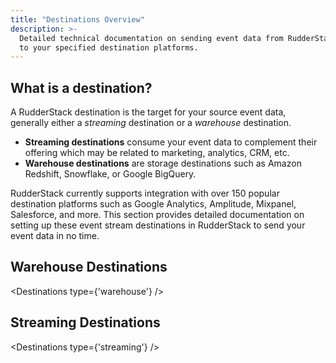 ```yaml
---
title: "Destinations Overview"
description: >-
  Detailed technical documentation on sending event data from RudderStack
  to your specified destination platforms.
---
```


## What is a destination?

A RudderStack destination is the target for your source event data, generally either a *streaming* destination or a *warehouse* destination. 

* **Streaming destinations** consume your event data to complement their offering which may be related to marketing, analytics, CRM, etc.
* **Warehouse destinations** are storage destinations such as Amazon Redshift, Snowflake, or Google BigQuery.

RudderStack currently supports integration with over 150 popular destination platforms such as Google Analytics, Amplitude, Mixpanel, Salesforce, and more. This section provides detailed documentation on setting up these event stream destinations in RudderStack to send your event data in no time.

## Warehouse Destinations

<Destinations
  type={'warehouse'}
/>

## Streaming Destinations

<Destinations
  type={'streaming'}
/>
